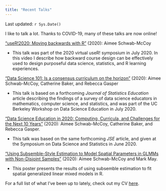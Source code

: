 ---
title: "Recent Talks"
---

Last updated: `r Sys.Date()`

I like to talk a lot. Thanks to COVID-19, many of these talks are now online! 

["useR!2020: Moving backwards with R"](https://www.youtube.com/watch?v=hPQwGyc9SGA&list=PLXvc8nug4yt0bYG0GtpsXSfZ2ukPoE3Vd&index=3) (2020): Aimee Schwab-McCoy

- This talk was part of the 2020 virtual useR! symposium in July 2020. In this video I describe how backward course design can be effectively used to design purposeful data science, statistics, and R learning experiences.

["Data Science 101: Is a consensus curriculum on the horizon"](https://www.youtube.com/watch?v=SzWy3a-yy8g&list=PLXvc8nug4yt0bYG0GtpsXSfZ2ukPoE3Vd&index=2&t=0s) (2020): Aimee Schwab-McCoy, Catherine Baker, and Rebecca Gasper

- This talk is based on a forthcoming _Journal of Statistics Education_ article describing the findings of a survey of data science educators in mathematics, computer science, and statistics, and was part of the UC Berkeley Workshop on Data Science Education in July 2020.


["Data Science Education in 2020: Computing, Curricula, and Challenges for the Next 10 Years"](files/SDSS_Schwab-McCoy.pdf) (2020): Aimee Schwab-McCoy, Catherine Baker, and Rebecca Gasper.

- This talk was based on the same forthcoming _JSE_ article, and given at the Symposium on Data Science and Statistics in June 2020.

["Using Subsemble-Style Estimation to Model Spatial Parameters in GLMMs with Non-Disjoint Samples"](files/poster_CSP2020_ASchwab-McCoy.html) (2020): Aimee Schwab-McCoy and Mark May.

- This poster presents the results of using subsemble estimation to fit spatial generalized linear mixed models in R.

For a full list of what I've been up to lately, check out my CV [here](files/AimeeSchwabMcCoy_CV.pdf).